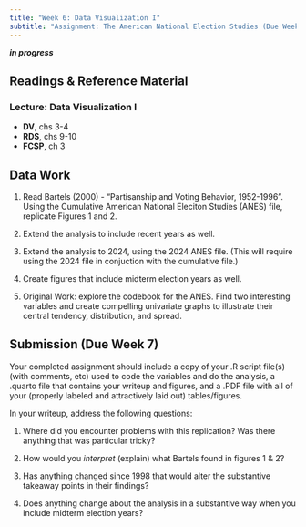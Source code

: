 ```yaml
---
title: "Week 6: Data Visualization I"
subtitle: "Assignment: The American National Election Studies (Due Week 7)"
---
```


***in progress***

## Readings & Reference Material
### Lecture: Data Visualization I
- **DV**, chs 3-4
- **RDS**, chs 9-10
- **FCSP**, ch 3

## Data Work
1. Read Bartels (2000) - “Partisanship and Voting Behavior, 1952-1996”. Using the Cumulative American National Eleciton Studies (ANES) file, replicate Figures 1 and 2.

2. Extend the analysis to include recent years as well.

3. Extend the analysis to 2024, using the 2024 ANES file.  (This will require using the 2024 file in conjuction with the cumulative file.)

3. Create figures that include midterm election years as well.

2. Original Work: explore the codebook for the ANES.  Find two interesting variables and create compelling univariate graphs to illustrate their central tendency, distribution, and spread.

## Submission (Due Week 7)

Your completed assignment should include a copy of your .R script file(s) (with comments, etc) used to code the variables and do the analysis, a .quarto file that contains your writeup and figures, and a .PDF file with all of your (properly labeled and attractively laid out) tables/figures.

In your writeup, address the following questions:

1. Where did you encounter problems with this replication?  Was there anything that was particular tricky?

2. How would you *interpret* (explain) what Bartels found in figures 1 & 2?  

3. Has anything changed since 1998 that would alter the substantive takeaway points in their findings?

4. Does anything change about the analysis in a substantive way when you include midterm election years?